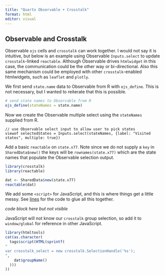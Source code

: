 ```yaml
---
title: "Quarto Observable + Crosstalk"
format: html
editor: visual
---
```


## Observable and Crosstalk

Observable `ojs` cells and `crosstalk` can work together.  I would not say it is intuitive, but below is an example using Observable `Inputs.select` to update `crosstalk`-linked `reactable`.  Although Observable drives `htmlwidget` in this case, the communication could be the other way or bi-directional.  Also this same mechanism could be employed with other `crosstalk`-enabled htmlwidgets, such as `leaflet` and `plotly`.

We first send `state.name` data to Observable from R with `ojs_define`.  This is not necessary, but I wanted to reiterate that this is possible.

```r
# send state names to Observable from R
ojs_define(stateNames = state.name)
```

Now we create the Observable multiple select using the `stateNames` supplied from R.

```ojs
// use Observable select input to allow user to pick states
viewof selectedStates = Inputs.select(stateNames, {label: "Visited states", multiple: true})
```

Add a basic `reactable` on `state.x77`.  Note since we do not supply a `key` in `SharedData$new()` the keys will be `rownames(state.x77)` which are the state names that populate the Observable selection output.

```r
library(crosstalk)
library(reactable)

dat <- SharedData$new(state.x77)
reactable(dat)
```

We add some `<script>` for JavaScript, and this is where things get a little messy.  See [lines]() for the code to glue all this together.

*code block here but not visible*

<script>
// this is messy and I have to think there might be a better way
//   but will it take modifying quarto ojs source or Inspector

//   use promise mechanism to wait for ojs to be available
const wait_for_ojs = () => {
  return new Promise(looping);
  function looping(resolve, reject) {
    if (window._ojs) {
      resolve(window._ojs)
    } else
      setTimeout(looping.bind(this, resolve, reject), 50)
  }
}

// once ojs exists we will define a new variable to observe changes in selectedStates
wait_for_ojs().then( (ojs) => {
  ojs.ojsConnector.mainModule.variable({
    fulfilled(value, name) {
      console.log('selected states changed', name, value)
      // now update crosstalk selection
      if(value.length === 0) {
        // if empty selection then clear
        crosstalk_select.clear()
      } else {
        // not empty so update the crosstalk selection
        crosstalk_select.set(value)
      }
    }
  }).define('states_observer', ['selectedStates'], x => x);
}
)
</script>

JavaScript will not know our `crosstalk` group selection, so add it to `window/global` for reference in other JavaScript.

```r
library(htmltools)
cat(as.character(
  tags$script(HTML(sprintf(
"
var crosstalk_select = new crosstalk.SelectionHandle('%s');
",
    dat$groupName()
  )))
))
```

